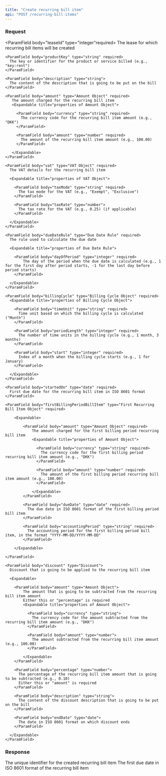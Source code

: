 ```yaml
---
title: "Create recurring bill item"
api: "POST /recurring-bill-items"
---
```


### Request

<ParamField body="leaseId" type="integer"required>
  The lease for which recurring bill items will be created
</ParamField>

<ParamField body="recurringBillItem" type="Recurring Bill Item" required>

  <Expandable title="properties of Billing Cycle Object">

    <ParamField body="productKey" type="string" required>
      The key or identifier for the product or service billed (e.g., "key:rent")
    </ParamField>

    <ParamField body="description" type="string">
      The content of the description that is going to be put on the bill
    </ParamField>

    <ParamField body="amount" type="Amount Object" required>
       The amount charged for the recurring bill item
       <Expandable title="properties of Amount Object">

         <ParamField body="currency" type="string" required>
           The currency code for the recurring bill item amount (e.g., "DKK")
         </ParamField>

         <ParamField body="amount" type="number" required>
           The amount of the recurring bill item amount (e.g., 100.00)
         </ParamField>

       </Expandable>
    </ParamField>

    <ParamField body="vat" type="VAT Object" required>
      The VAT details for the recurring bill item

      <Expandable title="properties of VAT Object">

        <ParamField body="taxMode" type="string" required>
          The tax mode for the VAT (e.g., "Exempt", "Exclusive")
        </ParamField>

        <ParamField body="taxRate" type="number">
          The tax rate for the VAT (e.g., 0.25) (if applicable)
        </ParamField>

      </Expandable>
    </ParamField>

    <ParamField body="dueDateRule" type="Due Date Rule" required>
      The rule used to calculate the due date

      <Expandable title="properties of Due Date Rule">

        <ParamField body="dayOfPeriod" type="integer" required>
            The day of the period when the due date is calculated (e.g., 1 for the first day after period starts, -1 for the last day before period starts)
        </ParamField>

      </Expandable>
    </ParamField>

    <ParamField body="billingCycle" type="Billing Cycle Object" required>
      <Expandable title="properties of Billing Cycle Object">

        <ParamField body="timeUnit" type="string" required>
          Time unit based on which the billing cycle is calculated ("Month")
        </ParamField>

        <ParamField body="periodLength" type="integer" required>
          The number of time units in the billing cycle (e.g., 1 month, 3 months)
        </ParamField>

        <ParamField body="start" type="integer" required>
          Index of a month when the billing cycle starts (e.g., 1 for January)
        </ParamField>

      </Expandable>
    </ParamField>

    <ParamField body="startedOn" type="date" required>
      First due date for the recurring bill item in ISO 8601 format
    </ParamField>

    <ParamField body="firstBillingPeriodBillItem" type="First Recurring Bill Item Object" required>

        <Expandable>

            <ParamField body="amount" type="Amount Object" required>
                The amount charged for the first billing period recurring bill item
                <Expandable title="properties of Amount Object">

                  <ParamField body="currency" type="string" required>
                    The currency code for the first billing period recurring bill item amount (e.g., "DKK")
                  </ParamField>

                  <ParamField body="amount" type="number" required>
                    The amount of the first billing period recurring bill item amount (e.g., 100.00)
                  </ParamField>

                </Expandable>
            </ParamField>

            <ParamField body="dueDate" type="date" required>
              The due date in ISO 8601 format of the first billing period bill item
            </ParamField>

            <ParamField body="accountingPeriod" type="string" required>
              The accounting period for the first billing period bill item, in the format "YYYY-MM-DD/YYYY-MM-DD"
            </ParamField>

        </Expandable>

    </ParamField>

    <ParamField body="discount" type="Discount">
      Discount that is going to be applied to the recurring bill item

      <Expandable>

        <ParamField body="amount" type="Amount Object">
            The amount that is going to be subtracted from the recurring bill item amount
            Either this or "percentage" is required
            <Expandable title="properties of Amount Object">

              <ParamField body="currency" type="string">
                The currency code for the amount subtracted from the recurring bill item amount (e.g., "DKK")
              </ParamField>

              <ParamField body="amount" type="number">
                The amount subtracted from the recurring bill item amount (e.g., 100.00)
              </ParamField>

            </Expandable>
        </ParamField>

        <ParamField body="percentage" type="number">
          The percentage of the recurring bill item amount that is going to be subtracted (e.g., 0.10)
          Either this or "amount" is required
        </ParamField>

        <ParamField body="description" type="string">
          The content of the discount description that is going to be put on the bill
        </ParamField>

        <ParamField body="endDate" type="date">
          The date in ISO 8601 format on which discount ends
        </ParamField>

      </Expandable>
    </ParamField>

  </Expandable>

</ParamField>

### Response

<ResponseField name="recurringBillItemId" type="string">
  The unique identifier for the created recurring bill item
</ResponseField>

<ResponseField name="firstDueDate" type="date">
  The first due date in ISO 8601 format of the recurring bill item
</ResponseField>